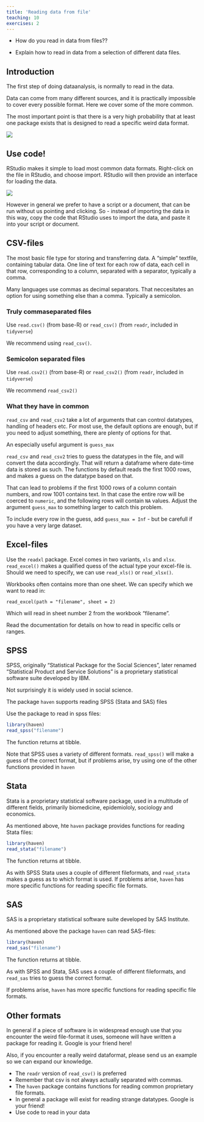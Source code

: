 ```yaml
---
title: 'Reading data from file'
teaching: 10
exercises: 2
---
```


:::::::::::::::::::::::::::::::::::::: questions 

- How do you read in data from files??

::::::::::::::::::::::::::::::::::::::::::::::::

::::::::::::::::::::::::::::::::::::: objectives

- Explain how to read in data from a selection of different data files. 

::::::::::::::::::::::::::::::::::::::::::::::::

## Introduction

The first step of doing dataanalysis, is normally to read in
the data. 

Data can come from many different sources, and it is practically
impossible to cover every possible format. Here we cover some of
the more common.

:::::::::::::::::::::::::::::::::::::::::::::::::::::::::::::::::::: instructor

The most important point is that there is a very high probability
that at least one package exists that is designed to read a specific
weird data format.

::::::::::::::::::::::::::::::::::::::::::::::::::::::::::::::::::::::::::::::::

![](fig/manyfiles.webp)

## Use code!

RStudio makes it simple to load most common data formats. Right-click on the file in RStudio, and choose import. RStudio will then provide an interface for loading the data.

![](fig/data_import.png)

However in general we prefer to have a script or a document, that can be run without us pointing and clicking. So - instead of importing the data in this way, copy the code that
RStudio uses to import the data, and paste it into your script or document.




## CSV-files

The most basic file type for storing and transferring data. A "simple" textfile,
containing tabular data. One line of text for each row of data, each cell in
that row, corresponding to a column, separated with a separator, typically a 
comma.

Many languages use commas as decimal separators. That neccesitates an option 
for using something else than a comma. Typically a semicolon.

### Truly commaseparated files

Use `read.csv()` (from base-R) or `read_csv()` (from `readr`, included in `tidyverse`)

We recommend using `read_csv()`.

### Semicolon separated files

Use `read.csv2()` (from base-R) or `read_csv2()` (from `readr`, included in `tidyverse`)

We recommend `read_csv2()`

### What they have in common

`read_csv` and `read_csv2` take a lot of arguments that can control 
datatypes, handling of headers etc. For most use, the default options are 
enough, but if you need to adjust something, there are plenty of options for that.

An especially useful argument is `guess_max`

`read_csv` and `read_csv2` tries to guess the datatypes in
the file, and will convert the data accordingly. That will 
return a dataframe where date-time data is stored as such.
The functions by default reads the first 1000 rows, and 
makes a guess on the datatype based on that. 

That can lead to problems if the first 1000 rows of a 
column contain numbers, and row 1001 contains text. In that case the entire
row will be coerced to `numeric`, and the following rows
will contain `NA` values. Adjust the argument `guess_max` to
something larger to catch this problem.

To include every row in the guess, add `guess_max = Inf` - 
but be carefull if you have a very large dataset.



## Excel-files

Use the `readxl` package. Excel comes in two variants, `xls` and `xlsx`. `read_excel()`
makes a qualified quess of the actual type your excel-file is. Should we need to
specify, we can use `read_xls()` or `read_xlsx()`.

Workbooks often contains more than one sheet. We can specify which we want to 
read in:

`read_excel(path = "filename", sheet = 2)`

Which will read in sheet number 2 from the workbook "filename".

Read the documentation for details on how to read in specific cells or ranges.



## SPSS

SPSS, originally "Statistical Package for the Social Sciences", later renamed "Statistical Product and Service Solutions" is a proprietary statistical software suite 
developed by IBM.

Not surprisingly it is widely used in social science.

The package `haven` supports reading SPSS (Stata and SAS) files

Use the package  to read in spss files:

```r
library(haven)
read_spss("filename")
```

The function returns at tibble.

Note that SPSS uses a variety of different formats.
`read_spss()` will make a guess of the correct format, but
if problems arise, try using one of the other functions provided in `haven`


## Stata

Stata is a proprietary statistical software package, used
in a multitude of different fields, primarily biomedicine,
epidemiololy, sociology and economics.

As mentioned above, hte `haven` package provides functions
for reading Stata files:

```r
library(haven)
read_stata("filename")
```

The function returns at tibble.

As with SPSS Stata uses a couple of different fileformats, and `read_stata` makes a guess as to which format is used.
If problems arise, `haven` has more specific functions for
reading specific file formats.

## SAS

SAS is a proprietary statistical software suite developed
by SAS Institute.

As mentioned above the package `haven` can read SAS-files:


```r
library(haven)
read_sas("filename")
```

The function returns at tibble.

As with SPSS and Stata, SAS uses a couple of different fileformats, and `read_sas` tries to guess the correct format.

If problems arise, `haven` has more specific functions for
reading specific file formats.

## Other formats

In general if a piece of software is in widespread enough use that you encounter
the weird file-format it uses, someone will have written a package for reading
it. Google is your friend here!

Also, if you encounter a really weird dataformat, please send us an example so
we can expand our knowledge.




::::::::::::::::::::::::::::::::::::: keypoints 

- The `readr` version of `read_csv()` is preferred
- Remember that csv is not always actually separated with commas.
- The `haven` package contains functions for reading common proprietary file formats.
- In general a package will exist for reading strange datatypes. Google is your friend!
- Use code to read in your data

::::::::::::::::::::::::::::::::::::::::::::::::

